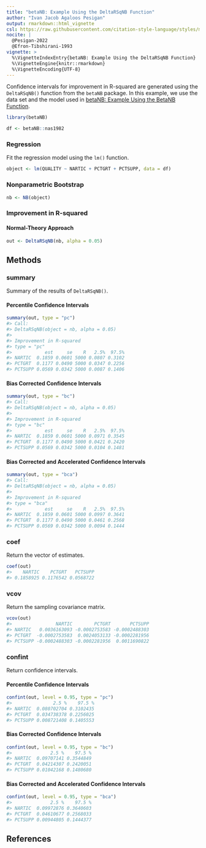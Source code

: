 ```yaml
---
title: "betaNB: Example Using the DeltaRSqNB Function"
author: "Ivan Jacob Agaloos Pesigan"
output: rmarkdown::html_vignette
csl: https://raw.githubusercontent.com/citation-style-language/styles/master/apa.csl
nocite: |
  @Pesigan-2022
  @Efron-Tibshirani-1993
vignette: >
  %\VignetteIndexEntry{betaNB: Example Using the DeltaRSqNB Function}
  %\VignetteEngine{knitr::rmarkdown}
  %\VignetteEncoding{UTF-8}
---
```




Confidence intervals for
improvement in R-squared
are generated using
the `DeltaRSqNB()` function from the `betaNB` package.
In this example,
we use the data set and the model used in
[betaNB: Example Using the BetaNB Function](example-beta-nb.html).


``` r
library(betaNB)
```




``` r
df <- betaNB::nas1982
```

### Regression

Fit the regression model using the `lm()` function.


``` r
object <- lm(QUALITY ~ NARTIC + PCTGRT + PCTSUPP, data = df)
```

### Nonparametric Bootstrap


``` r
nb <- NB(object)
```

### Improvement in R-squared

#### Normal-Theory Approach


``` r
out <- DeltaRSqNB(nb, alpha = 0.05)
```

## Methods

### summary

Summary of the results of `DeltaRSqNB()`.

#### Percentile Confidence Intervals


``` r
summary(out, type = "pc")
#> Call:
#> DeltaRSqNB(object = nb, alpha = 0.05)
#> 
#> Improvement in R-squared
#> type = "pc"
#>            est     se    R   2.5%  97.5%
#> NARTIC  0.1859 0.0601 5000 0.0807 0.3102
#> PCTGRT  0.1177 0.0490 5000 0.0347 0.2256
#> PCTSUPP 0.0569 0.0342 5000 0.0087 0.1406
```

#### Bias Corrected Confidence Intervals


``` r
summary(out, type = "bc")
#> Call:
#> DeltaRSqNB(object = nb, alpha = 0.05)
#> 
#> Improvement in R-squared
#> type = "bc"
#>            est     se    R   2.5%  97.5%
#> NARTIC  0.1859 0.0601 5000 0.0971 0.3545
#> PCTGRT  0.1177 0.0490 5000 0.0421 0.2420
#> PCTSUPP 0.0569 0.0342 5000 0.0104 0.1481
```

#### Bias Corrected and Accelerated Confidence Intervals


``` r
summary(out, type = "bca")
#> Call:
#> DeltaRSqNB(object = nb, alpha = 0.05)
#> 
#> Improvement in R-squared
#> type = "bca"
#>            est     se    R   2.5%  97.5%
#> NARTIC  0.1859 0.0601 5000 0.0997 0.3641
#> PCTGRT  0.1177 0.0490 5000 0.0461 0.2568
#> PCTSUPP 0.0569 0.0342 5000 0.0094 0.1444
```

### coef

Return the vector of estimates.


``` r
coef(out)
#>    NARTIC    PCTGRT   PCTSUPP 
#> 0.1858925 0.1176542 0.0568722
```

### vcov

Return the sampling covariance matrix.


``` r
vcov(out)
#>                NARTIC        PCTGRT       PCTSUPP
#> NARTIC   0.0036163093 -0.0002753583 -0.0002488303
#> PCTGRT  -0.0002753583  0.0024053133 -0.0002281956
#> PCTSUPP -0.0002488303 -0.0002281956  0.0011690822
```

### confint

Return confidence intervals.

#### Percentile Confidence Intervals


``` r
confint(out, level = 0.95, type = "pc")
#>               2.5 %    97.5 %
#> NARTIC  0.080702704 0.3102435
#> PCTGRT  0.034738378 0.2256025
#> PCTSUPP 0.008721408 0.1405553
```

#### Bias Corrected Confidence Intervals


``` r
confint(out, level = 0.95, type = "bc")
#>              2.5 %    97.5 %
#> NARTIC  0.09707141 0.3544849
#> PCTGRT  0.04214307 0.2420051
#> PCTSUPP 0.01042168 0.1480680
```

#### Bias Corrected and Accelerated Confidence Intervals


``` r
confint(out, level = 0.95, type = "bca")
#>              2.5 %    97.5 %
#> NARTIC  0.09972876 0.3640603
#> PCTGRT  0.04610677 0.2568033
#> PCTSUPP 0.00944805 0.1444377
```

## References
